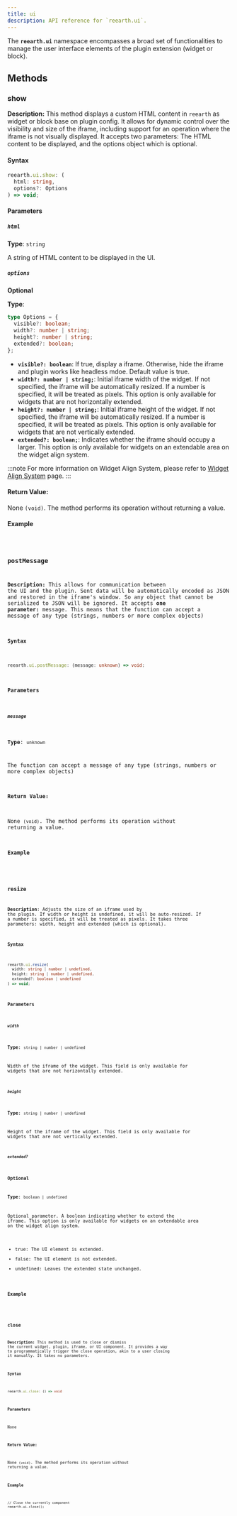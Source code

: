 ```yaml
---
title: ui
description: API reference for `reearth.ui`.
---
```


The **`reearth.ui`** namespace encompasses a broad set of functionalities to manage the user interface elements of the plugin extension (widget or block).


## Methods

### show

**Description:** This method displays a custom HTML content in `reearth` as widget or block base on plugin config. It allows for dynamic control over the visibility and size of the iframe, including support for an operation where the iframe is not visually displayed. It accepts two parameters: The HTML content to be displayed, and the options object which is optional.

#### Syntax

```ts
reearth.ui.show: (
  html: string,
  options?: Options
) => void;
```

#### Parameters

##### `html`

**Type**: `string`

A string of HTML content to be displayed in the UI.

##### `options`

**Optional**

**Type**:

```ts
type Options = {
  visible?: boolean;
  width?: number | string;
  height?: number | string;
  extended?: boolean;
};
```

- **`visible?: boolean`**: If true, display a iframe. Otherwise, hide the iframe and plugin works like headless mdoe. Default value is true.
- **`width?: number | string;`**: Initial iframe width of the widget. If not specified, the iframe will be automatically resized. If a number is specified, it will be treated as pixels. This option is only available for widgets that are not horizontally extended.
- **`height?: number | string;`**: Initial iframe height of the widget. If not specified, the iframe will be automatically resized. If a number is specified, it will be treated as pixels. This option is only available for widgets that are not vertically extended.
- **`extended?: boolean;`**: Indicates whether the iframe should occupy a larger. This option is only available for widgets on an extendable area on the widget align system.

:::note
For more information on Widget Align System, please refer to [Widget Align System](/core-concepts/widget-align-system) page.
:::

#### Return Value:

None `(void)`. The method performs its operation without returning a value.

#### Example


<Code code={clearNoCheck(ShowUICode)} lang="ts" />

### postMessage

**Description:** This allows for communication between the UI and the plugin. Sent data will be automatically encoded as JSON and restored in the iframe's window. So any object that cannot be serialized to JSON will be ignored. It accepts **one parameter:** message. This means that the function can accept a message of any type (strings, numbers or more complex objects)

#### Syntax

```ts
reearth.ui.postMessage: (message: unknown) => void;
```

#### Parameters

##### `message`

**Type**: `unknown`

The function can accept a message of any type (strings, numbers or more complex objects)

#### Return Value:

None `(void)`. The method performs its operation without returning a value.

#### Example


<Code code={clearNoCheck(PostUICode)} lang="ts" />

### resize

**Description**: Adjusts the size of an iframe used by the plugin. If width or height is undefined, it will be auto-resized. If a number is specified, it will be treated as pixels. It takes three parameters: width, height and extended (which is optional).

#### Syntax

```ts
reearth.ui.resize(
  width: string | number | undefined,
  height: string | number | undefined,
  extended?: boolean | undefined
) => void;
```

#### Parameters

##### `width`

**Type**: `string | number | undefined`

Width of the iframe of the widget. This field is only available for widgets that are not horizontally extended.

##### `height`

**Type**: `string | number | undefined`

Height of the iframe of the widget. This field is only available for widgets that are not vertically extended.

##### `extended?`

**Optional**

**Type**: `boolean | undefined`

Optional parameter. A boolean indicating whether to extend the iframe. This option is only available for widgets on an extendable area on the widget align system.

- true: The UI element is extended.
- false: The UI element is not extended.
- undefined: Leaves the extended state unchanged.

#### Example


<Code code={clearNoCheck(ResizeUICode)} lang="ts" />

### close

**Description:** This method is used to close or dismiss the current widget, plugin, iframe, or UI component. It provides a way to programmatically trigger the close operation, akin to a user closing it manually. It takes no parameters.

#### Syntax

```ts
reearth.ui.close: () => void
```

#### Parameters

None

#### Return Value:

None `(void)`. The method performs its operation without returning a value.

#### Example

```
// Close the currently component
reearth.ui.close();

```
